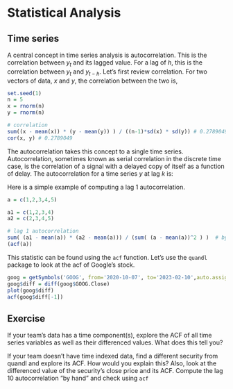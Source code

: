 # Statistical Analysis

## Time series

A central concept in time series analysis is autocorrelation. This is the correlation between $y_t$ and its lagged value. For a lag of $h$, this is the correlation between $y_t$ and $y_{t-h}$. Let's first review correlation. For two vectors of data, $x$ and $y$, the correlation between the two is,

\begin{align}
\text{cor}(x,y) &= \frac{\sum_i (x_i - \bar{x})(y_i - \bar{y})}{\sigma_x \sigma_y}
\end{align}

```r
set.seed(1)
n = 5
x = rnorm(n)
y = rnorm(n)

# correlation
sum((x - mean(x)) * (y - mean(y)) ) / ((n-1)*sd(x) * sd(y)) # 0.2789049
cor(x, y) # 0.2789049
```


The autocorrelation takes this concept to a single time series. Autocorrelation, sometimes known as serial correlation in the discrete time case, is the correlation of a signal with a delayed copy of itself as a function of delay. The autocorrelation for a time series $y$ at lag $k$ is:

\begin{equation}
r_k = \frac{ \sum_{t = k + 1}^{T} (y_t - \bar{y})(y_{t-k} - \bar{y}) }{\sum_{t=1}^T (y_t - \bar{y})^2 }
\end{equation}

Here is a simple example of computing a lag 1 autocorrelation.

```r
a = c(1,2,3,4,5)

a1 = c(1,2,3,4)
a2 = c(2,3,4,5)

# lag 1 autocorrelation
sum( (a1 - mean(a)) * (a2 - mean(a))) / (sum( (a - mean(a))^2 ) )  # by hand
(acf(a))
```

This statistic can be found using the <code>acf</code> function. Let's use the <code>quandl</code> package to look at the acf of Google's stock. 

```r
goog = getSymbols('GOOG', from='2020-10-07', to='2023-02-10',auto.assign = FALSE)
goog$diff = diff(goog$GOOG.Close)
plot(goog$diff)
acf(goog$diff[-1])
```

## Exercise

If your team's data has a time component(s), explore the ACF of all time series variables as well as their differenced values. What does this tell you? 

If your team doesn't have time indexed data, find a different security from quandl and explore its ACF. How would you explain this? Also, look at the differenced value of the security's close price and its ACF. Compute the lag 10 autocorrelation "by hand" and check using <code>acf</code>